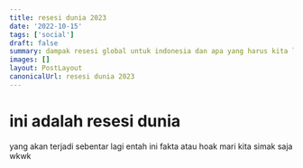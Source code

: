 ```yaml
---
title: resesi dunia 2023
date: '2022-10-15'
tags: ['social']
draft: false
summary: dampak resesi global untuk indonesia dan apa yang harus kita lakkan sebagai warga negara indonesia
images: []
layout: PostLayout
canonicalUrl: resesi dunia 2023
---
```


# ini adalah resesi dunia

yang akan terjadi sebentar lagi entah ini fakta atau hoak mari kita simak saja wkwk
